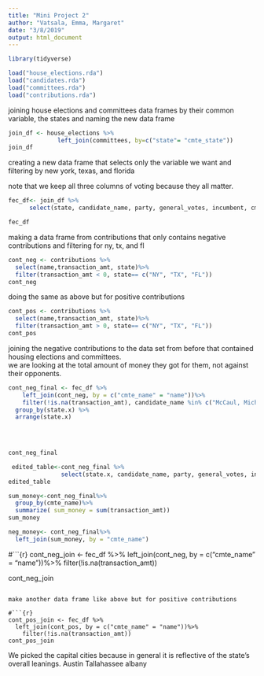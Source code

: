 ```yaml
---
title: "Mini Project 2"
author: "Vatsala, Emma, Margaret"
date: "3/8/2019"
output: html_document
---
```


```r
library(tidyverse)
```

```r
load("house_elections.rda")
load("candidates.rda")
load("committees.rda")
load("contributions.rda")
```


joining house elections and committees data frames by their common variable, the states and naming the new data frame

```r
join_df <- house_elections %>%
              left_join(committees, by=c("state"= "cmte_state"))
join_df
```

creating a new data frame that selects only the variable we want and filtering by new york, texas, and florida

note that we keep all three columns of voting because they all matter. 

```r
fec_df<- join_df %>%
      select(state, candidate_name, party, general_votes, incumbent, cmte_name)

fec_df
```

making a data frame from contributions that only contains negative contributions and filtering for ny, tx, and fl
```r
cont_neg <- contributions %>%
  select(name,transaction_amt, state)%>%
  filter(transaction_amt < 0, state== c("NY", "TX", "FL"))
cont_neg
```
 doing the same as above but for positive contributions
```r
cont_pos <- contributions %>%
  select(name,transaction_amt, state)%>%
  filter(transaction_amt > 0, state== c("NY", "TX", "FL"))
cont_pos
```
joining the negative contributions to the data set from before that contained housing elections and committees.  
we are looking at the total amount of money they got for them, not against their opponents. 


```r
cont_neg_final <- fec_df %>%
    left_join(cont_neg, by = c("cmte_name" = "name"))%>%
    filter(!is.na(transaction_amt), candidate_name %in% c("McCaul, Michael", "Cadien,Tawana W.", "Priest, Richard", "Brown, Corrine", "Kolb, LeAnne", "Fleming, Eileen", "Riggs, Bruce Ray", "Tonko, Paul D.", "Dieterich, Robert J.")) %>%
  group_by(state.x) %>%
  arrange(state.x)

  
 

cont_neg_final
```


```r
 edited_table<-cont_neg_final %>%
               select(state.x, candidate_name, party, general_votes, incumbent)
edited_table
```

```r

sum_money<-cont_neg_final%>%
  group_by(cmte_name)%>%
  summarize( sum_money = sum(transaction_amt))
sum_money
```

```r
neg_money<- cont_neg_final%>%
  left_join(sum_money, by = "cmte_name")
```



#```{r}
cont_neg_join <- fec_df %>%
  left_join(cont_neg, by = c("cmte_name" = "name"))%>%
  filter(!is.na(transaction_amt))

cont_neg_join
```

make another data frame like above but for positive contributions

#```{r}
cont_pos_join <- fec_df %>%
  left_join(cont_pos, by = c("cmte_name" = "name"))%>%
    filter(!is.na(transaction_amt))
cont_pos_join
```

  
We picked the capital cities because in general it is reflective of the state's overall leanings. 
Austin
Tallahassee
albany

